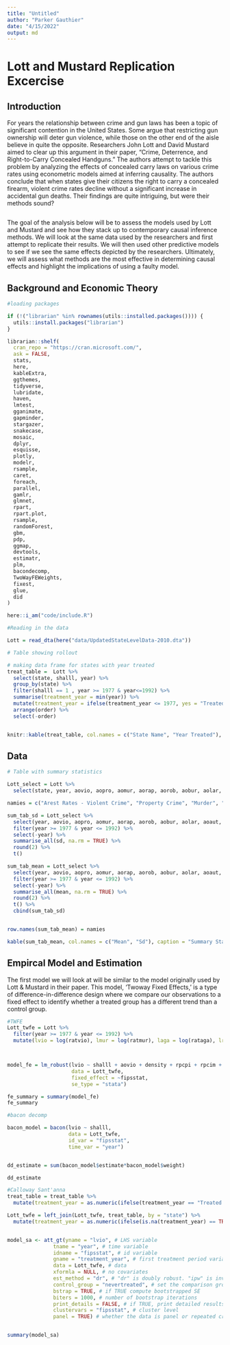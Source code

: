 ```yaml
---
title: "Untitled"
author: "Parker Gauthier"
date: "4/15/2022"
output: md
---
```


# Lott and Mustard Replication Excercise

## Introduction

  For years the relationship between crime and gun laws has been a topic of significant contention in the United States. Some argue that restricting gun ownership will deter gun violence, while those on the other end of the aisle believe in quite the opposite. Researchers John Lott and David Mustard aimed to clear up this argument in their paper, "Crime, Deterrence, and Right-to-Carry Concealed Handguns."  The authors attempt to tackle this problem by analyzing the effects of concealed carry laws on various crime rates using econometric models aimed at inferring causality.  The authors conclude that when states give their citizens the right to carry a concealed firearm, violent crime rates decline without a significant increase in accidental gun deaths.  Their findings are quite intriguing, but were their methods sound?
```
```
  The goal of the analysis below will be to assess the models used by Lott and Mustard and see how they stack up to contemporary causal inference methods.  We will look at the same data used by the researchers and first attempt to replicate their results.  We will then used other predictive models to see if we see the same effects depicted by the researchers.  Ultimately, we will assess what methods are the most effective in determining causal effects and highlight the implications of using a faulty model.
  
## Background and Economic Theory



```r

#loading packages

if (!("librarian" %in% rownames(utils::installed.packages()))) {
  utils::install.packages("librarian")
}

librarian::shelf( 
  cran_repo = "https://cran.microsoft.com/",
  ask = FALSE,
  stats, 
  here,
  kableExtra,
  ggthemes,
  tidyverse,
  lubridate,
  haven,
  lmtest,
  gganimate,
  gapminder,
  stargazer,
  snakecase,
  mosaic,
  dplyr,
  esquisse,
  plotly,
  modelr,
  rsample,
  caret,
  foreach,
  parallel,
  gamlr,
  glmnet,
  rpart,
  rpart.plot,
  rsample,
  randomForest,
  gbm,
  pdp,
  ggmap,
  devtools,
  estimatr,
  plm,
  bacondecomp,
  TwoWayFEWeights,
  fixest,
  glue,
  did
)

here::i_am("code/include.R")
```


```r
#Reading in the data

Lott = read_dta(here("data/UpdatedStateLevelData-2010.dta"))

```


```r
# Table showing rollout

# making data frame for states with year treated
treat_table =  Lott %>%
  select(state, shalll, year) %>%
  group_by(state) %>% 
  filter(shalll == 1 , year >= 1977 & year<=1992) %>%
  summarise(treatment_year = min(year)) %>% 
  mutate(treatment_year = ifelse(treatment_year <= 1977, yes = "Treated Entire Period", no = treatment_year), order = ifelse(treatment_year == "Treated Entire Period", yes = 1, no = treatment_year)) %>%  
  arrange(order) %>% 
  select(-order)


knitr::kable(treat_table, col.names = c("State Name", "Year Treated"), caption = "Table 1")
```


## Data

```r

# Table with summary statistics

Lott_select = Lott %>% 
  select(state, year, aovio, aopro, aomur, aorap, aorob, aobur, aolar, aoaut, ratvio, ratpro, ratmur, ratrap, rataga, ratrob, rataut, ratbur, ratlar)

namies = c("Arest Rates - Violent Crime", "Property Crime", "Murder", "Rape", "Robbery", "Burglary", "Larceny", "Auto Theft", "Crime Rates - Violent Crime", "Property Crime", "Murder", "Rape", "Agravated Assault", "Robbery","Auto Theft", "Burglary", "Larceny")

sum_tab_sd = Lott_select %>% 
  select(year, aovio, aopro, aomur, aorap, aorob, aobur, aolar, aoaut, ratvio, ratpro, ratmur, ratrap, rataga, ratrob, rataut, ratbur, ratlar) %>%
  filter(year >= 1977 & year <= 1992) %>% 
  select(-year) %>% 
  summarise_all(sd, na.rm = TRUE) %>%
  round(2) %>% 
  t()

sum_tab_mean = Lott_select %>% 
  select(year, aovio, aopro, aomur, aorap, aorob, aobur, aolar, aoaut, ratvio, ratpro, ratmur, ratrap, rataga, ratrob, rataut, ratbur, ratlar) %>%
  filter(year >= 1977 & year <= 1992) %>% 
  select(-year) %>% 
  summarise_all(mean, na.rm = TRUE) %>% 
  round(2) %>% 
  t() %>% 
  cbind(sum_tab_sd)


row.names(sum_tab_mean) = namies

kable(sum_tab_mean, col.names = c("Mean", "Sd"), caption = "Summary Statistics")
```

## Empircal Model and Estimation

  The first model we will look at will be similar to the model originally used by Lott & Mustard in their paper. This model, 'Twoway Fixed Effects,' is a type of difference-in-difference design where we compare our observations to a fixed effect to identify whether a treated group has a different trend than a control group. 
  
```r
#TWFE
Lott_twfe = Lott %>% 
  filter(year >= 1977 & year <= 1992) %>% 
  mutate(lvio = log(ratvio), lmur = log(ratmur), laga = log(rataga), lrob = log(ratrob), lpro = log(ratpro), lbur = log(ratbur), llar = log(ratlar), laut = log(rataut))



model_fe = lm_robust(lvio ~ shalll + aovio + density + rpcpi + rpcim + rpcui + rpcrpo + ppwm1019 + ppwm2029 + ppwm3039 + ppwm4049 + ppwm5064 + ppwf1019 + ppwf2029 + ppwf3039 + ppwf4049 + ppwf5064 + ppbm1019 + ppbm2029 + ppbm3039 + ppbm4049 + ppbm5064 + ppbf1019 + ppbf2029 + ppbf3039 + ppbf4049 + ppbf5064 +ppnm1019 + ppnm2029 + ppnm3039 + ppnm4049 + ppnm5064 + ppnf1019 + ppnf1019 + ppnf2029 + ppnf3039 + ppnf4049 + ppnf5064, 
                     data = Lott_twfe, 
                     fixed_effect = ~fipsstat, 
                     se_type = "stata")

fe_summary = summary(model_fe)
fe_summary
```



```r
#bacon decomp

bacon_model = bacon(lvio ~ shalll,
                    data = Lott_twfe,
                    id_var = "fipsstat",
                    time_var = "year")


dd_estimate = sum(bacon_model$estimate*bacon_model$weight)

dd_estimate

```


```r
#Calloway Sant'anna
treat_table = treat_table %>% 
  mutate(treatment_year = as.numeric(ifelse(treatment_year == "Treated Entire Period", 1977, treatment_year)))

Lott_twfe = left_join(Lott_twfe, treat_table, by = "state") %>% 
  mutate(treatment_year = as.numeric(ifelse(is.na(treatment_year) == TRUE, 0, treatment_year)))


model_sa <- att_gt(yname = "lvio", # LHS variable
               tname = "year", # time variable
               idname = "fipsstat", # id variable
               gname = "treatment_year", # first treatment period variable
               data = Lott_twfe, # data
               xformla = NULL, # no covariates
               est_method = "dr", # "dr" is doubly robust. "ipw" is inverse probability weighting. "reg" is regression
               control_group = "nevertreated", # set the comparison group which is either "nevertreated" or "notyettreated" 
               bstrap = TRUE, # if TRUE compute bootstrapped SE
               biters = 1000, # number of bootstrap iterations
               print_details = FALSE, # if TRUE, print detailed results
               clustervars = "fipsstat", # cluster level
               panel = TRUE) # whether the data is panel or repeated cross-sectional


summary(model_sa)

```
```r





```
